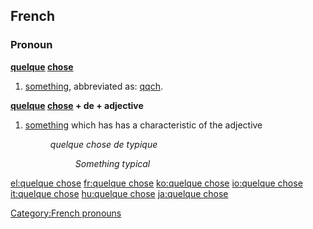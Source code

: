 ==French==

===Pronoun===
'''[[quelque]] [[chose]]'''

# [[something]], abbreviated as: [[qqch]].

'''[[quelque]] [[chose]] + de + adjective'''

# [[something]] which has has a characteristic of the adjective
#: ''quelque chose de typique''
#:: ''Something typical''

[[Category:French pronouns]]

[[el:quelque chose]]
[[fr:quelque chose]]
[[ko:quelque chose]]
[[io:quelque chose]]
[[it:quelque chose]]
[[hu:quelque chose]]
[[ja:quelque chose]]